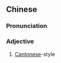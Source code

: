 {{also|广式}}
==Chinese==
{{zh-forms|s=广式|[[Canton]]}}

===Pronunciation===
{{zh-pron
|m=guǎngshì
|c=gwong2 sik1
|cat=a
}}

===Adjective===
{{zh-adj}}

# [[Cantonese]]-style
#: {{zh-x|廣式 炒麵|'''Cantonese-style''' chow mein}}